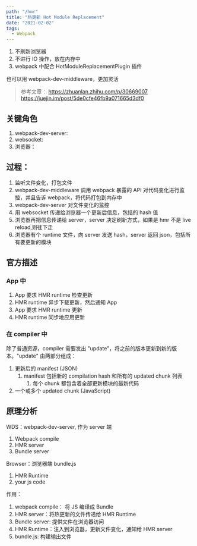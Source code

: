 ```yaml
---
path: "/hmr"
title: "热更新 Hot Module Replacement"
date: "2021-02-02"
tags:
  - Webpack
---
```


1. 不刷新浏览器
2. 不进行 IO 操作，放在内存中
3. webpack 中配合 HotModuleReplacementPlugin 插件

也可以用 webpack-dev-middleware，更加灵活

> 参考文章：
> https://zhuanlan.zhihu.com/p/30669007
> https://juejin.im/post/5de0cfe46fb9a071665d3df0

## 关键角色

1. webpack-dev-server:
2. websocket:
3. 浏览器：

## 过程：

1. 监听文件变化，打包文件
2. webpack-dev-middleware 调用 webpack 暴露的 API 对代码变化进行监控，并且告诉 webpack，将代码打包到内存中
3. webpack-dev-server 对文件变化的监控
4. 用 websocket 传递给浏览器一个更新后信息，包括的 hash 值
5. 浏览器再把信息传递给 server，server 决定刷新方式，如果是 hmr 不是 live reload,则往下走
6. 浏览器有个 runtime 文件，向 server 发送 hash，server 返回 json，包括所有要更新的模块

## 官方描述

### App 中

1. App 要求 HMR runtime 检查更新
2. HMR runtime 异步下载更新，然后通知 App
3. App 要求 HMR runtime 更新
4. HMR runtime 同步地应用更新

### 在 compiler 中

除了普通资源，compiler 需要发出 "update"，将之前的版本更新到新的版本。"update" 由两部分组成：

1. 更新后的 manifest (JSON)
   1. manifest 包括新的 compilation hash 和所有的 updated chunk 列表
      1. 每个 chunk 都包含着全部更新模块的最新代码
2. 一个或多个 updated chunk (JavaScript)

## 原理分析

WDS：webpack-dev-server, 作为 server 端

1. Webpack compile
2. HMR server
3. Bundle server

Browser：浏览器端 bundle.js

1. HMR Runtime
2. your js code

作用：

1. webpack compile： 将 JS 编译成 Bundle
2. HMR server：将热更新的文件传递给 HMR Runtime
3. Bundle server: 提供文件在浏览器访问
4. HMR Runtime：注入到浏览器，更新文件变化，通知给 HMR server
5. bundle.js: 构建输出文件

